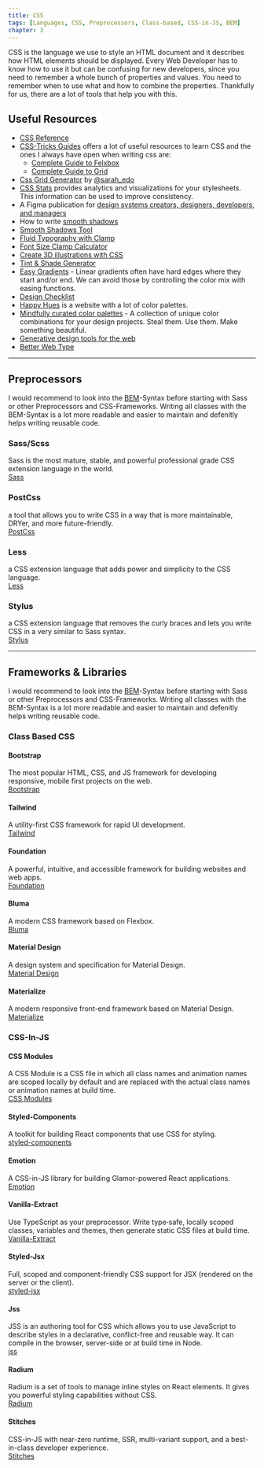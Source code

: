 ```yaml
---
title: CSS
tags: [Languages, CSS, Preprocessors, Class-based, CSS-in-JS, BEM]
chapter: 3
---
```


CSS is the language we use to style an HTML document and it describes how HTML elements should be displayed.
Every Web Developer has to know how to use it but can be confusing for new developers, since you need to remember a whole bunch of properties and values.
You need to remember when to use what and how to combine the properties.
Thankfully for us, there are a lot of tools that help you with this.

## Useful Resources

- [CSS Reference](https://developer.mozilla.org/en-US/docs/Web/CSS/Reference)
- [CSS-Tricks Guides](https://css-tricks.com/guides/) offers a lot of useful resources to learn CSS and the ones I always have open when writing css are:
  - [Complete Guide to Felxbox](https://css-tricks.com/snippets/css/a-guide-to-flexbox/)
  - [Complete Guide to Grid](https://css-tricks.com/snippets/css/complete-guide-grid/)
- [Css Grid Generator](https://cssgrid-generator.netlify.app/) by [@sarah_edo](https://twitter.com/sarah_edo)
- [CSS Stats](https://cssstats.com/) provides analytics and visualizations for your stylesheets. This information can be used to improve consistency.
- A Figma publication for [design systems creators, designers, developers, and managers](https://www.designsystems.com/)
- How to write [smooth shadows](https://tobiasahlin.com/blog/layered-smooth-box-shadows/)
- [Smooth Shadows Tool](https://shadows.brumm.af/)
- [Fluid Typography with Clamp](https://fluid-typography.netlify.app/)
- [Font Size Clamp Calculator](https://codesandbox.io/s/clamp-linear-intepolation-based-on-viewport-width-builder-xgkft?from-embed)
- [Create 3D illustrations with CSS](https://frontend.horse/articles/creating-3d-illustrations-with-css/)
- [Tint & Shade Generator](https://maketintsandshades.com/)
- [Easy Gradients](https://larsenwork.com/easing-gradients/) - Linear gradients often have hard edges where they start and/or end. We can avoid those by controlling the color mix with easing functions.
- [Design Checklist](https://www.checklist.design/)
- [Happy Hues](https://www.happyhues.co/) is a website with a lot of color palettes.
- [Mindfully curated color palettes](https://access.mymind.com/colors) - A collection of unique color combinations for your design projects. Steal them. Use them. Make something beautiful.
- [Generative design tools for the web](https://components.ai/)
- [Better Web Type](https://betterwebtype.com/)

---

## Preprocessors

I would recommend to look into the [BEM](http://getbem.com/)-Syntax before starting with Sass or other Preprocessors and CSS-Frameworks.
Writing all classes with the BEM-Syntax is a lot more readable and easier to maintain and defenitly helps writing reusable code.

### Sass/Scss

Sass is the most mature, stable, and powerful professional grade CSS extension language in the world.  
[Sass](http://sass-lang.com/)

### PostCss

a tool that allows you to write CSS in a way that is more maintainable, DRYer, and more future-friendly.  
[PostCss](http://postcss.org/)

### Less

a CSS extension language that adds power and simplicity to the CSS language.  
[Less](http://lesscss.org/)

### Stylus

a CSS extension language that removes the curly braces and lets you write CSS in a very similar to Sass syntax.  
[Stylus](http://stylus-lang.com/)

---

## Frameworks & Libraries

I would recommend to look into the [BEM](http://getbem.com/)-Syntax before starting with Sass or other Preprocessors and CSS-Frameworks.
Writing all classes with the BEM-Syntax is a lot more readable and easier to maintain and defenitly helps writing reusable code.

### Class Based CSS

#### Bootstrap

The most popular HTML, CSS, and JS framework for developing responsive, mobile first projects on the web.  
[Bootstrap](http://getbootstrap.com/)

#### Tailwind

A utility-first CSS framework for rapid UI development.  
[Tailwind](https://tailwindcss.com/)

#### Foundation

A powerful, intuitive, and accessible framework for building websites and web apps.  
[Foundation](http://foundation.zurb.com/)

#### Bluma

A modern CSS framework based on Flexbox.  
[Bluma](https://bulma.io/)

#### Material Design

A design system and specification for Material Design.  
[Material Design](https://material.io/)

#### Materialize

A modern responsive front-end framework based on Material Design.  
[Materialize](http://materializecss.com/)

### CSS-In-JS

#### CSS Modules

A CSS Module is a CSS file in which all class names and animation names are scoped locally by default and are replaced with the actual class names or animation names at build time.  
[CSS Modules](https://github.com/css-modules/css-modules)

#### Styled-Components

A toolkit for building React components that use CSS for styling.  
[styled-components](https://styled-components.com/)

#### Emotion

A CSS-in-JS library for building Glamor-powered React applications.  
[Emotion](https://emotion.sh/)

#### Vanilla-Extract

Use TypeScript as your preprocessor. Write type‑safe, locally scoped classes, variables and themes, then generate static CSS files at build time.  
[Vanilla-Extract](https://vanilla-extract.style/)

#### Styled-Jsx

Full, scoped and component-friendly CSS support for JSX (rendered on the server or the client).  
[styled-jsx](https://github.com/zeit/styled-jsx)

#### Jss

JSS is an authoring tool for CSS which allows you to use JavaScript to describe styles in a declarative, conflict-free and reusable way. It can compile in the browser, server-side or at build time in Node.  
[jss](https://cssinjs.org/?v=v10.7.1)

#### Radium

Radium is a set of tools to manage inline styles on React elements. It gives you powerful styling capabilities without CSS.  
[Radium](https://formidable.com/open-source/radium/)

#### Stitches

CSS-in-JS with near-zero runtime, SSR, multi-variant support, and a best-in-class developer experience.  
[Stitches](https://stitches.dev/)
